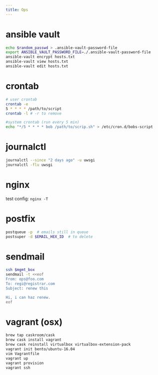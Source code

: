 ```yaml
---
title: Ops
---
```


# ansible vault

``` bash
echo $random_passwd > .ansible-vault-password-file
export ANSIBLE_VAULT_PASSWORD_FILE=./.ansible-vault-password-file
ansible-vault encrypt hosts.txt
ansible-vault view hosts.txt
ansible-vault edit hosts.txt
```

# crontab

``` bash
# user crontab
crontab -e
5 * * * * /path/to/script
crontab -l # -r to remove

#system crontab (run every 5 min)
echo "*/5 * * * * bob /path/to/scrip.sh" > /etc/cron.d/bobs-script
```

# journalctl

``` bash
journalctl --since "2 days ago" -u uwsgi
journalctl -flu uwsgi
```

# nginx

test config: `nginx -T`

# postfix

``` bash
postqueue -p  # emails still in queue
postsuper -d $EMAIL_HEX_ID  # to delete
```

# sendmail

``` bash
ssh $mgmt_box
sendmail -t <<eof
From: ops@foo.com
To: regi@registrar.com
Subject: renew this

Hi, i can haz renew.
eof
```

# vagrant (osx)

``` bash
brew tap caskroom/cask
brew cask install vagrant
brew cask reinstall virtualbox virtualbox-extension-pack
vagrant init bento/ubuntu-16.04
vim Vagrantfile
vagrant up
vagrant provision
vagrant ssh
```

